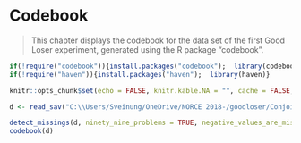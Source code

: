 # Codebook

> This chapter displays the codebook for the  data set of the first Good Loser experiment, generated using the R package "codebook".


```{r 202_setup, cache=FALSE, warning=FALSE}
if(!require("codebook")){install.packages("codebook");  library(codebook)}
if(!require("haven")){install.packages("haven");  library(haven)}

knitr::opts_chunk$set(echo = FALSE, knitr.kable.NA = "", cache = FALSE, warning = FALSE, message = FALSE, error = TRUE, echo = FALSE)

```

```{r 202_codebook}
d <- read_sav("C:\\Users/Sveinung/OneDrive/NORCE 2018-/goodloser/Conjoint/Bookdown-goodloser/Data/Goodloser-exp2.sav")

detect_missings(d, ninety_nine_problems = TRUE, negative_values_are_missing = TRUE)
codebook(d)
```

